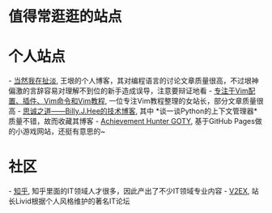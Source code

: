 = 值得常逛逛的站点 =

= 个人站点 =
- [[http://www.yinwang.org/|当然我在扯淡]], 王垠的个人博客，其对编程语言的讨论文章质量很高，不过垠神偏激的言辞容易对理解不到位的新手造成误导，注意要辩证地看
- [[https://vimjc.com/about.html|专注于Vim配置、插件、Vim命令和Vim教程]], 一位专注Vim教程整理的女站长，部分文章质量很高
- [[http://www.bjhee.com/|思诚之道——Billy.J.Hee的技术博客]], 其中 *谈一谈Python的上下文管理器* 质量不错，故而收藏其博客
- [[https://achievement-hunter.github.io/|Achievement Hunter GOTY]], 基于GitHub Pages做的小游戏网站，还挺有意思的~


= 社区 =
- [[https://www.zhihu.com/|知乎]], 知乎里面的IT领域人才很多，因此产出了不少IT领域专业内容
- [[https://www.v2ex.com/|V2EX]], 站长Livid根据个人风格维护的著名IT论坛

